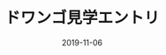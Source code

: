---
path: "/blog/dwango-event"
date: "2019-11-06"
title: "ドワンゴ見学エントリ"
status: "private"
tags: ["dev"]
---